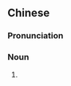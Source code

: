 {{also|丰姿}}
==Chinese==
{{zh-forms|s=丰姿}}

===Pronunciation===
{{zh-pron
|m=fēngzī
|c=fung1 zi1
|cat=n
}}

===Noun===
{{zh-noun}}

# {{zh-alt-form|風姿}}